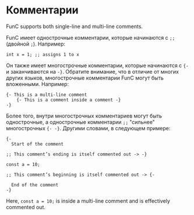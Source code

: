 
# Комментарии

FunC supports both single-line and multi-line comments.

FunC имеет однострочные комментарии, которые начинаются с `;;` (двойной `;`). Например:

```func
int x = 1; ;; assigns 1 to x
```

Он также имеет многострочные комментарии, которые начинаются с `{-` и заканчиваются на `-}`.
Обратите внимание, что в отличие от многих других языков, многострочные комментарии FunC могут быть вложенными.
Например:

```func
{- This is a multi-line comment
    {- This is a comment inside a comment -}
-}
```

Более того, внутри многострочных комментариев могут быть однострочные, а однострочные комментарии `;;` "сильнее" многострочных `{- -}`. Другими словами, в следующем примере:

```func
{-
  Start of the comment

;; This comment’s ending is itself commented out -> -}

const a = 10;

;; This comment’s beginning is itself commented out -> {-

  End of the comment
-}
```

Here, `const a = 10;` is inside a multi-line comment and is effectively commented out.

<Feedback />
